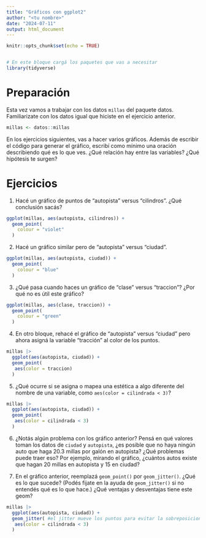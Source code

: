 ```yaml
---
title: "Gráficos con ggplot2"
author: "<tu nombre>"
date: "2024-07-11"
output: html_document
---
```



```r
knitr::opts_chunk$set(echo = TRUE)


# En este bloque cargá los paquetes que vas a necesitar
library(tidyverse)
```

# Preparación

Esta vez vamos a trabajar con los datos `millas` del paquete datos. 
Familiarizate con los datos igual que hiciste en el ejercicio anterior. 

```r
millas <- datos::millas
```


En los ejercicios siguientes, vas a hacer varios gráficos. 
Además de escribir el código para generar el gráfico, escribí como mínimo una oración describiendo qué es lo que ves. 
¿Qué relación hay entre las variables? 
¿Qué hipótesis te surgen? 

# Ejercicios

1. Hacé un gráfico de puntos de "autopista" versus "cilindros".
¿Qué conclusión sacás?

```r
ggplot(millas, aes(autopista, cilindros)) +
  geom_point(
    colour = "violet"
  )
```


2. Hacé un gráfico similar pero de "autopista" versus "ciudad". 


```r
ggplot(millas, aes(autopista, ciudad)) +
  geom_point(
    colour = "blue"
  )
```


3. ¿Qué pasa cuando haces un gráfico de "clase" versus "traccion"? ¿Por qué no es útil este gráfico?

```r
ggplot(millas, aes(clase, traccion)) +
  geom_point(
    colour = "green"
  )
```


4. En otro bloque, rehacé el gráfico de "autopista" versus "ciudad" pero ahora asigná la variable "tracción" al color de los puntos. 

```r
millas |>
  ggplot(aes(autopista, ciudad)) +
  geom_point(
   aes(color = traccion)
  )
```


5. ¿Qué ocurre si se asigna o mapea una estética a algo diferente del nombre de una variable, como `aes(color = cilindrada < 3)`?

```r
millas |>
  ggplot(aes(autopista, ciudad)) +
  geom_point(
   aes(color = cilindrada < 3)
  )
```



6. ¿Notás algún problema con los gráfico anterior? Pensá en qué valores toman los datos de `ciudad` y `autopista`, ¿es posible que no haya ningún auto que haga 20.3 millas por galón en autopista? ¿Qué problemas puede traer eso? Por ejemplo, mirando el gráfico, ¿cuántos autos existe que hagan 20 millas en autopista y 15 en ciudad? 


7. En el gráfico anterior, reemplazá `geom_point()` por `geom_jitter()`. ¿Qué es lo que sucede? (Podés fijate en la ayuda de `geom_jitter()` si no entendés qué es lo que hace.) 
¿Qué ventajas y desventajas tiene este geom?

```r
millas |>
  ggplot(aes(autopista, ciudad)) +
  geom_jitter( #el jitter mueve los puntos para evitar la sobreposicion de los mismos
   aes(color = cilindrada < 3)
  )
```

